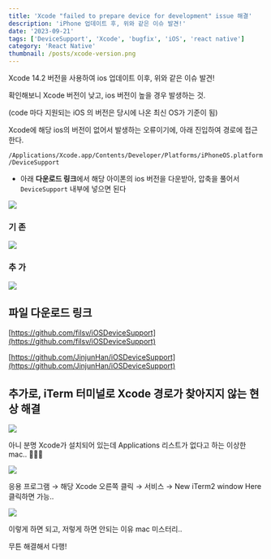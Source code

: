 ```yaml
---
title: 'Xcode "failed to prepare device for development" issue 해결'
description: 'iPhone 업데이트 후, 위와 같은 이슈 발견!'
date: '2023-09-21'
tags: ['DeviceSupport', 'Xcode', 'bugfix', 'iOS', 'react native']
category: 'React Native'
thumbnail: /posts/xcode-version.png
---
```


Xcode 14.2 버전을 사용하여 ios 업데이트 이후, 위와 같은 이슈 발견!

확인해보니 Xcode 버전이 낮고, ios 버전이 높을 경우 발생하는 것.

(code 마다 지원되는 iOS 의 버전은 당시에 나온 최신 OS가 기준이 됨)

Xcode에 해당 ios의 버전이 없어서 발생하는 오류이기에, 아래 진입하여 경로에 접근한다.

`/Applications/Xcode.app/Contents/Developer/Platforms/iPhoneOS.platform/DeviceSupport`

- 아래 **다운로드 링크**에서 해당 아이폰의 ios 버전을 다운받아, 압축을 풀어서 `DeviceSupport` 내부에 넣으면 된다

![](https://velog.velcdn.com/images/bbahna/post/1335ab8c-a6ba-49e2-ad22-c3daf1406e47/image.png)

### 기 존

![](https://velog.velcdn.com/images/bbahna/post/e2787527-b06f-461b-b9a8-eb26876db7e7/image.png)

### 추 가

![](https://velog.velcdn.com/images/bbahna/post/3aa0b215-685f-4ddd-b548-f077eda3e10d/image.png)

## 파일 다운로드 링크

[https://github.com/filsv/iOSDeviceSupport](https://github.com/filsv/iOSDeviceSupport)

[https://github.com/JinjunHan/iOSDeviceSupport](https://github.com/JinjunHan/iOSDeviceSupport)

## 추가로, iTerm 터미널로 Xcode 경로가 찾아지지 않는 현상 해결

![](https://velog.velcdn.com/images/bbahna/post/f1836282-df50-4c47-b215-b9bc132b96e5/image.png)

아니 분명 Xcode가 설치되어 있는데 Applications 리스트가 없다고 하는 이상한 mac.. 🤷🏻‍♀️

![](https://velog.velcdn.com/images/bbahna/post/601ec692-d817-4e40-bb2c-ef418c86f896/image.png)

응용 프로그램 → 해당 Xcode 오른쪽 클릭 → 서비스 → New iTerm2 window Here 클릭하면 가능..

![](https://velog.velcdn.com/images/bbahna/post/3af818d1-df53-4c90-8f74-f45584271a4e/image.png)

이렇게 하면 되고, 저렇게 하면 안되는 이유 mac 미스터리..

무튼 해결해서 다행!
